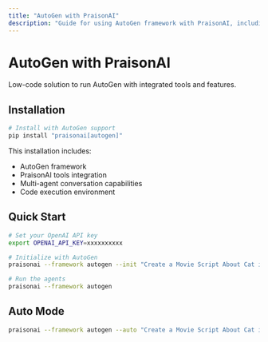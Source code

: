 ```yaml
---
title: "AutoGen with PraisonAI"
description: "Guide for using AutoGen framework with PraisonAI, including installation, setup, and multi-agent conversation capabilities"
---
```


# AutoGen with PraisonAI

Low-code solution to run AutoGen with integrated tools and features.

## Installation

```bash
# Install with AutoGen support
pip install "praisonai[autogen]"
```

This installation includes:
- AutoGen framework
- PraisonAI tools integration
- Multi-agent conversation capabilities
- Code execution environment

## Quick Start

```bash
# Set your OpenAI API key
export OPENAI_API_KEY=xxxxxxxxxx

# Initialize with AutoGen
praisonai --framework autogen --init "Create a Movie Script About Cat in Mars"

# Run the agents
praisonai --framework autogen
```

## Auto Mode
```bash
praisonai --framework autogen --auto "Create a Movie Script About Cat in Mars"
```